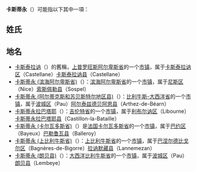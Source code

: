 '''卡斯蒂永'''（{{lang-fr|'''Castillon'''}}）可能指以下其中一項：
==姓氏==
==地名==
*[[卡斯泰拉讷|卡斯泰拉讷]]（{{lang-fr|Castellane}}）的舊稱，[[上普罗旺斯阿尔卑斯省|上普罗旺斯阿尔卑斯省]]的一个[[市镇_(法国)|市镇]]，属于[[卡斯泰拉讷区|卡斯泰拉讷区]]（Castellane）[[卡斯泰拉讷县|卡斯泰拉讷县]]（Castellane）
*[[卡斯蒂永_(滨海阿尔卑斯省)|卡斯蒂永 (滨海阿尔卑斯省)]]（{{lang-fr|Castillon (Alpes-Maritimes)}}）：[[滨海阿尔卑斯省|滨海阿尔卑斯省]]的一个[[市镇_(法国)|市镇]]，属于[[尼斯区|尼斯区]]（Nice）[[索斯佩勒县|索斯佩勒县]]（Sospel）
*[[卡斯蒂永_(阿尔蒂克斯和苏贝斯特尔地区县)|卡斯蒂永 (阿尔蒂克斯和苏贝斯特尔地区县)]]（{{lang-fr|Castillon (canton d'Arthez-de-Béarn)}}）：[[比利牛斯-大西洋省|比利牛斯-大西洋省]]的一个[[市镇_(法国)|市镇]]，属于[[波城区|波城区]]（Pau）[[阿尔泰兹德贝阿恩县|阿尔泰兹德贝阿恩县]]（Arthez-de-Béarn）
*[[卡斯蒂永拉巴塔耶|卡斯蒂永拉巴塔耶]]（{{lang-fr|Castillon-la-Bataille}}）：[[吉伦特省|吉伦特省]]的一个[[市镇_(法国)|市镇]]，属于[[利布尔讷区|利布尔讷区]]（Libourne）[[卡斯蒂永拉巴塔耶县|卡斯蒂永拉巴塔耶县]]（Castillon-la-Bataille）
*[[卡斯蒂永_(卡尔瓦多斯省)|卡斯蒂永 (卡尔瓦多斯省)]]（{{lang-fr|Castillon (Calvados)}}）是[[法国|法国]][[卡尔瓦多斯省|卡尔瓦多斯省]]的一个[[市镇_(法国)|市镇]]，属于[[巴约区|巴约区]]（Bayeux）[[巴勒鲁瓦县|巴勒鲁瓦县]]（Balleroy）
*[[卡斯蒂永_(上比利牛斯省)|卡斯蒂永 (上比利牛斯省)]]（{{lang-fr|Castillon (Hautes-Pyrénées)}}）：[[上比利牛斯省|上比利牛斯省]]的一个[[市镇_(法国)|市镇]]，属于[[巴涅尔德比戈尔区|巴涅尔德比戈尔区]]（Bagnères-de-Bigorre）[[拉讷默藏县|拉讷默藏县]]（Lannemezan）
*[[卡斯蒂永_(朗贝县)|卡斯蒂永 (朗贝县)]]（{{lang-fr|Castillon (canton de Lembeye)}}）：[[大西洋比利牛斯省|大西洋比利牛斯省]]的一个[[市镇_(法国)|市镇]]，属于[[波城区|波城区]]（Pau）[[朗贝县|朗贝县]]（Lembeye）

{{disambig}}